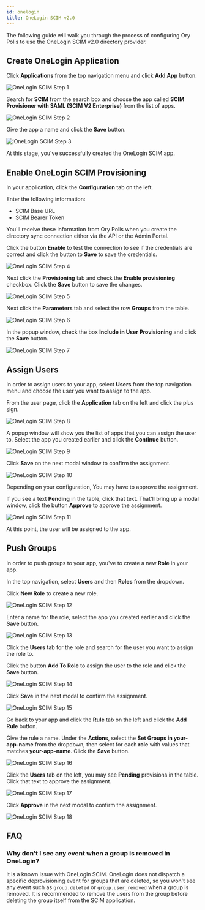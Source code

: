 ```yaml
---
id: onelogin
title: OneLogin SCIM v2.0
---
```


The following guide will walk you through the process of configuring Ory Polis to use the OneLogin SCIM v2.0 directory provider.

## Create OneLogin Application

Click **Applications** from the top navigation menu and click **Add App** button.

![OneLogin SCIM Step 1](../../_assets/dsync-providers/onelogin/1.png)

Search for **SCIM** from the search box and choose the app called **SCIM Provisioner with SAML (SCIM V2 Enterprise)** from the
list of apps.

![OneLogin SCIM Step 2](../../_assets/dsync-providers/onelogin/2.png)

Give the app a name and click the **Save** button.

![iOneLogin SCIM Step 3](../../_assets/dsync-providers/onelogin/3.png)

At this stage, you've successfully created the OneLogin SCIM app.

## Enable OneLogin SCIM Provisioning

In your application, click the **Configuration** tab on the left.

Enter the following information:

- SCIM Base URL
- SCIM Bearer Token

You'll receive these information from Ory Polis when you create the directory sync connection either via the API or the Admin
Portal.

Click the button **Enable** to test the connection to see if the credentials are correct and click the button to **Save** to save
the credentials.

![OneLogin SCIM Step 4](../../_assets/dsync-providers/onelogin/4.png)

Next click the **Provisioning** tab and check the **Enable provisioning** checkbox. Click the **Save** button to save the changes.

![OneLogin SCIM Step 5](../../_assets/dsync-providers/onelogin/5.png)

Next click the **Parameters** tab and select the row **Groups** from the table.

![OneLogin SCIM Step 6](../../_assets/dsync-providers/onelogin/6.png)

In the popup window, check the box **Include in User Provisioning** and click the **Save** button.

![OneLogin SCIM Step 7](../../_assets/dsync-providers/onelogin/7.png)

## Assign Users

In order to assign users to your app, select **Users** from the top navigation menu and choose the user you want to assign to the
app.

From the user page, click the **Application** tab on the left and click the plus sign.

![OneLogin SCIM Step 8](../../_assets/dsync-providers/onelogin/8.png)

A popup window will show you the list of apps that you can assign the user to. Select the app you created earlier and click the
**Continue** button.

![OneLogin SCIM Step 9](../../_assets/dsync-providers/onelogin/9.png)

Click **Save** on the next modal window to confirm the assignment.

![OneLogin SCIM Step 10](../../_assets/dsync-providers/onelogin/10.png)

Depending on your configuration, You may have to approve the assignment.

If you see a text **Pending** in the table, click that text. That'll bring up a modal window, click the button **Approve** to
approve the assignment.

![OneLogin SCIM Step 11](../../_assets/dsync-providers/onelogin/11.png)

At this point, the user will be assigned to the app.

## Push Groups

In order to push groups to your app, you've to create a new **Role** in your app.

In the top navigation, select **Users** and then **Roles** from the dropdown.

Click **New Role** to create a new role.

![OneLogin SCIM Step 12](../../_assets/dsync-providers/onelogin/12.png)

Enter a name for the role, select the app you created earlier and click the **Save** button.

![OneLogin SCIM Step 13](../../_assets/dsync-providers/onelogin/13.png)

Click the **Users** tab for the role and search for the user you want to assign the role to.

Click the button **Add To Role** to assign the user to the role and click the **Save** button.

![OneLogin SCIM Step 14](../../_assets/dsync-providers/onelogin/14.png)

Click **Save** in the next modal to confirm the assignment.

![OneLogin SCIM Step 15](../../_assets/dsync-providers/onelogin/15.png)

Go back to your app and click the **Rule** tab on the left and click the **Add Rule** button.

Give the rule a name. Under the **Actions**, select the **Set Groups in your-app-name** from the dropdown, then select for each
**role** with values that matches **your-app-name**. Click the **Save** button.

![OneLogin SCIM Step 16](../../_assets/dsync-providers/onelogin/16.png)

Click the **Users** tab on the left, you may see **Pending** provisions in the table. Click that text to approve the assignment.

![OneLogin SCIM Step 17](../../_assets/dsync-providers/onelogin/17.png)

Click **Approve** in the next modal to confirm the assignment.

![OneLogin SCIM Step 18](../../_assets/dsync-providers/onelogin/18.png)

## FAQ

### Why don't I see any event when a group is removed in OneLogin?

It is a known issue with OneLogin SCIM. OneLogin does not dispatch a specific deprovisioning event for groups that are deleted, so
you won't see any event such as `group.deleted` or `group.user_removed` when a group is removed. It is recommended to remove the
users from the group before deleting the group itself from the SCIM application.
